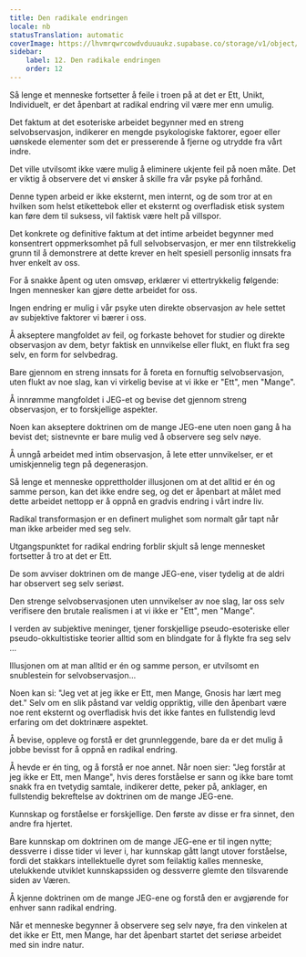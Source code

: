 ```yaml
---
title: Den radikale endringen
locale: nb
statusTranslation: automatic
coverImage: https://lhvmrqwrcowdvduuaukz.supabase.co/storage/v1/object/public/strapi-uploads/small_cover-tratado-de-psicologia-revolucionaria.webp-5e15e1cec4e0ebebcde5d7fc7565d8fd.webp
sidebar:
    label: 12. Den radikale endringen
    order: 12
---
```

Så lenge et menneske fortsetter å feile i troen på at det er Ett, Unikt, Individuelt, er det åpenbart at radikal endring vil være mer enn umulig.

Det faktum at det esoteriske arbeidet begynner med en streng selvobservasjon, indikerer en mengde psykologiske faktorer, egoer eller uønskede elementer som det er presserende å fjerne og utrydde fra vårt indre.

Det ville utvilsomt ikke være mulig å eliminere ukjente feil på noen måte. Det er viktig å observere det vi ønsker å skille fra vår psyke på forhånd.

Denne typen arbeid er ikke eksternt, men internt, og de som tror at en hvilken som helst etikettebok eller et eksternt og overfladisk etisk system kan føre dem til suksess, vil faktisk være helt på villspor.

Det konkrete og definitive faktum at det intime arbeidet begynner med konsentrert oppmerksomhet på full selvobservasjon, er mer enn tilstrekkelig grunn til å demonstrere at dette krever en helt spesiell personlig innsats fra hver enkelt av oss.

For å snakke åpent og uten omsvøp, erklærer vi ettertrykkelig følgende: Ingen mennesker kan gjøre dette arbeidet for oss.

Ingen endring er mulig i vår psyke uten direkte observasjon av hele settet av subjektive faktorer vi bærer i oss.

Å akseptere mangfoldet av feil, og forkaste behovet for studier og direkte observasjon av dem, betyr faktisk en unnvikelse eller flukt, en flukt fra seg selv, en form for selvbedrag.

Bare gjennom en streng innsats for å foreta en fornuftig selvobservasjon, uten flukt av noe slag, kan vi virkelig bevise at vi ikke er "Ett", men "Mange".

Å innrømme mangfoldet i JEG-et og bevise det gjennom streng observasjon, er to forskjellige aspekter.

Noen kan akseptere doktrinen om de mange JEG-ene uten noen gang å ha bevist det; sistnevnte er bare mulig ved å observere seg selv nøye.

Å unngå arbeidet med intim observasjon, å lete etter unnvikelser, er et umiskjennelig tegn på degenerasjon.

Så lenge et menneske opprettholder illusjonen om at det alltid er én og samme person, kan det ikke endre seg, og det er åpenbart at målet med dette arbeidet nettopp er å oppnå en gradvis endring i vårt indre liv.

Radikal transformasjon er en definert mulighet som normalt går tapt når man ikke arbeider med seg selv.

Utgangspunktet for radikal endring forblir skjult så lenge mennesket fortsetter å tro at det er Ett.

De som avviser doktrinen om de mange JEG-ene, viser tydelig at de aldri har observert seg selv seriøst.

Den strenge selvobservasjonen uten unnvikelser av noe slag, lar oss selv verifisere den brutale realismen i at vi ikke er "Ett", men "Mange".

I verden av subjektive meninger, tjener forskjellige pseudo-esoteriske eller pseudo-okkultistiske teorier alltid som en blindgate for å flykte fra seg selv ...

Illusjonen om at man alltid er én og samme person, er utvilsomt en snublestein for selvobservasjon...

Noen kan si: "Jeg vet at jeg ikke er Ett, men Mange, Gnosis har lært meg det." Selv om en slik påstand var veldig oppriktig, ville den åpenbart være noe rent eksternt og overfladisk hvis det ikke fantes en fullstendig levd erfaring om det doktrinære aspektet.

Å bevise, oppleve og forstå er det grunnleggende, bare da er det mulig å jobbe bevisst for å oppnå en radikal endring.

Å hevde er én ting, og å forstå er noe annet. Når noen sier: "Jeg forstår at jeg ikke er Ett, men Mange", hvis deres forståelse er sann og ikke bare tomt snakk fra en tvetydig samtale, indikerer dette, peker på, anklager, en fullstendig bekreftelse av doktrinen om de mange JEG-ene.

Kunnskap og forståelse er forskjellige. Den første av disse er fra sinnet, den andre fra hjertet.

Bare kunnskap om doktrinen om de mange JEG-ene er til ingen nytte; dessverre i disse tider vi lever i, har kunnskap gått langt utover forståelse, fordi det stakkars intellektuelle dyret som feilaktig kalles menneske, utelukkende utviklet kunnskapssiden og dessverre glemte den tilsvarende siden av Væren.

Å kjenne doktrinen om de mange JEG-ene og forstå den er avgjørende for enhver sann radikal endring.

Når et menneske begynner å observere seg selv nøye, fra den vinkelen at det ikke er Ett, men Mange, har det åpenbart startet det seriøse arbeidet med sin indre natur.

